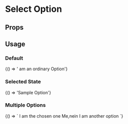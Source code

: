 
# Select Option
<Meta
  title='Select Option'
  component='fw-select-option'
   />

## Props

<Props of="fw-select-option"/>

## Usage

### Default
<Preview>
<Story name='Default'>{() => '<fw-select-option> am an ordinary Option</fw-select-option>'}</Story>
</Preview>

### Selected State
<Preview>
<Story name='Selected'>{() => '<fw-select-option selected="true">Sample Option</fw-select-option>'}</Story>
</Preview>

### Multiple Options
<Preview>
<Story name='MultipleOptions'>{() => `
    <fw-select-option selected="true">I am the chosen one</fw-select-option>
    <fw-select-option>Me,nein</fw-select-option>
    <fw-select-option>I am another option</fw-select-option>
    `}</Story>
</Preview>
